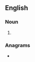 {{also|Grabens}}
==English==

===Noun===
{{head|en|noun plural form}}

# {{plural of|graben|lang=en}}

===Anagrams===
* {{anagrams|en|bangers}}